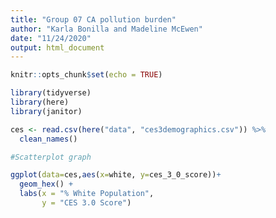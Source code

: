```yaml
---
title: "Group 07 CA pollution burden"
author: "Karla Bonilla and Madeline McEwen"
date: "11/24/2020"
output: html_document
---
```


```r
knitr::opts_chunk$set(echo = TRUE)
```

```r
library(tidyverse)
library(here)
library(janitor)
```

```r
ces <- read.csv(here("data", "ces3demographics.csv")) %>%
  clean_names()

```

```r
#Scatterplot graph

ggplot(data=ces,aes(x=white, y=ces_3_0_score))+
  geom_hex() +
  labs(x = "% White Population",
       y = "CES 3.0 Score")
```







